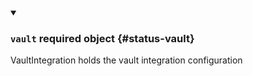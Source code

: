 


<details className="config-field" data-expandable="true" open>
<summary>

### `vault` <span className="config-field-required" data-required="false">required</span> <span className="config-field-type">object</span> <span className="config-field-default"></span> <span className="config-field-enum"></span> {#status-vault}

VaultIntegration holds the vault integration configuration

</summary>

<PartialVaultreference />


</details>
